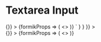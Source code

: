 
<Meta title="Input Textarea" component={InputTextarea} />

# Textarea Input

<Canvas>
  <Story
    name="Input Textarea"
    parameters={{
      docs: {
        source: {
          code: dedent`
            <Form
              initialValues={{
                sampleInput1: '',
              }}
              onSubmit={() => {}}
            >
              {formikProps => (
                <>
                  <InputTextarea name="sampleInput1" label="Textarea Input" formikProps={formikProps} />
                </>
              )}
            </Form>`
        }
      }
    }}
  >
    <div className="input-text-story">
      <Form
        initialValues={{
          sampleInput1: ''
        }}
        onSubmit={() => {}}
      >
        {formikProps => (
          <>
            <InputTextarea name="sampleInput1" label="Textarea Input" formikProps={formikProps} characterLimit={500} />
          </>
        )}
      </Form>
    </div>
  </Story>
  <ArgsTable of={InputTextarea} />
</Canvas>
